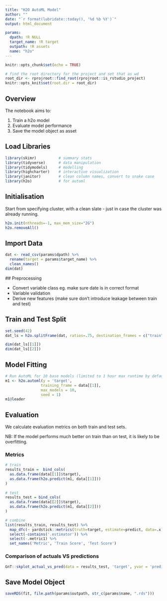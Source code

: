 ```yaml
---
title: "H2O AutoML Model"
author: ""
date: "`r format(lubridate::today(), '%d %b %Y')`"
output: html_document

params:
  dpath: !R NULL
  target_name: !R target
  outpath: !R assets
  name: "h2o"
---
```


```r
knitr::opts_chunk$set(echo = TRUE)

# find the root directory for the project and set that as wd
root_dir <- rprojroot::find_root(rprojroot::is_rstudio_project)
knitr::opts_knit$set(root.dir = root_dir)
```


## Overview

The notebook aims to:

1. Train a h2o model
2. Evaluate model performance
3. Save the model object as asset


## Load Libraries

```r
library(skimr)          # summary stats
library(tidyverse)      # data manipulation
library(tidymodels)     # modelling
library(highcharter)    # interactive visualization
library(janitor)        # clean column names, convert to snake case
library(h2o)            # for automl
```

## Initialisation

Start from specifying cluster, with a clean slate - just in case the cluster was already running.

```r
h2o.init(nthreads=-1, max_mem_size="2G")
h2o.removeAll()
```


## Import Data 

```r
dat <- read_csv(params$dpath) %>% 
  rename(target = params$target_name) %>% 
  clean_names()
dim(dat)
```
 
 ## Preprocessing
 
- Convert variable class eg. make sure date is in correct format
- Variable validation
- Derive new features (make sure don't introduce leakage between train and test)


## Train and Test Split

```r
set.seed(42)
dat_ls = h2o.splitFrame(dat, ratios=.75, destination_frames = c("train","test"))

dim(dat_ls[[1]])
dim(dat_ls[[2]])
```


## Model Fitting

```r
# Run AutoML for 10 base models (limited to 1 hour max runtime by default)
m1 <- h2o.automl(y = 'target',
                training_frame = data[[1]],
                max_models = 10,
                seed = 1)
m1@leader
```




## Evaluation

We calculate evaluation metrics on both train and test sets.

NB: If the model performs much better on train than on test, it is likely to be overfitting. 

### Metrics

```r
# train
results_train =  bind_cols(
  as.data.frame(data[[1]]$target), 
  as.data.frame(h2o.predict(m1, data[[1]]))
)
  
# test
results_test = bind_cols(
  as.data.frame(data[[2]]$target), 
  as.data.frame(h2o.predict(m1, data[[2]]))
)

# combine
list(results_train, results_test) %>% 
  map_dfc(~ yardstick::metrics(truth=target, estimate=predict, data=.x)) %>% 
  select(-contains('.estimator')) %>% 
  select(-.metric1) %>% 
  set_names('Metric', 'Train Score', 'Test Score')
```



### Comparison of actuals VS predictions

```r
GnT::skplot_actual_vs_pred(data = results_test, 'target', yvar = 'predict')
```

## Save Model Object

```r
saveRDS(fit, file.path(params$outpath, str_c(params$name, ".rds")))
```

